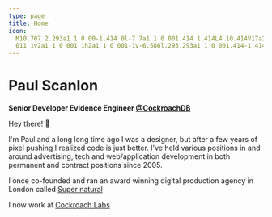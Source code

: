 ```yaml
---
type: page
title: Home
icon:
  M10.707 2.293a1 1 0 00-1.414 0l-7 7a1 1 0 001.414 1.414L4 10.414V17a1 1 0 001 1h2a1 1 0 001-1v-2a1 1 0 011-1h2a1 1 0
  011 1v2a1 1 0 001 1h2a1 1 0 001-1v-6.586l.293.293a1 1 0 001.414-1.414l-7-7z
---
```




<h1 className="!mb-0">Paul Scanlon</h1>

**Senior Developer Evidence Engineer [@CockroachDB](https://twitter.com/CockroachDB)**

Hey there! 👋

I'm Paul and a long long time ago I was a designer, but after a few years of pixel pushing I realized code is just
better. I've held various positions in and around advertising, tech and web/application development in both permanent
and contract positions since 2005.

I once co-founded and ran an award winning digital production agency in London called
[Super natural](https://vimeo.com/109836047)

I now work at [Cockroach Labs](https://www.cockroachlabs.com/)

<div className="grid md:grid-cols-1fr-1fr gap-8 my-20">
  <RecentGitHubUserEvent />
  <RecentTweets />
</div>

<div className="grid gap-32">
  <LatestPosts />
  <LatestArticles />
  <LatestDemos />
  <LatestStreams />
</div>
